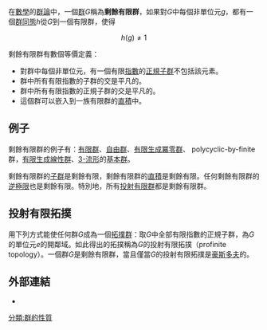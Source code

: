 在[[數學|數學]]的[[群論|群論]]中，一個[[群_(數學)|群]]''G''稱為'''剩餘有限群'''，如果對''G''中每個非單位元''g''，都有一個[[群同態|群同態]]''h''從''G''到一個有限群，使得
:<math>h(g) \neq 1</math>

剩餘有限群有數個等價定義：
*對群中每個非單位元，有一個有限[[子群的指數|指數]]的[[正規子群|正規子群]]不包括該元素。
*群中所有有限指數的子群的交是平凡的。
*群中所有有限指數的正規子群的交是平凡的。
*這個群可以嵌入到一族有限群的[[直積|直積]]中。

==例子==
剩餘有限群的例子有：[[有限群|有限群]]、[[自由群|自由群]]、[[有限生成群|有限生成]][[冪零群|冪零群]]、 polycyclic-by-finite群，[[有限生成群|有限生成]][[線性群|線性群]]、[[3-流形|3-流形]]的[[基本群|基本群]]。

剩餘有限群的[[子群|子群]]是剩餘有限，剩餘有限群的[[直積|直積]]是剩餘有限。任何剩餘有限群的[[逆極限|逆極限]]也是剩餘有限。特別地，所有[[投射有限群|投射有限群]]都是剩餘有限群。

==投射有限拓撲==
用下列方式能使任何群''G''成為一個[[拓撲群|拓撲群]]：取''G''中全部有限指數的正規子群，為''G''的單位元''e''的開鄰域。如此得出的拓撲稱為''G''的投射有限拓撲（profinite topology）。一個群''G''是剩餘有限群，當且僅當''G''的投射有限拓撲是[[豪斯多夫空間|豪斯多夫]]的。

==外部連結==
* {{cite journal en |last=Magnus |first=Wilhelm |authorlink= |year=1969 |month= |title=Residually Finite Groups |journal=Bulletin of the American Mathematical Society |volume=75 |issue=2 |pages=305-316 |id= |url=http://www.ams.org/journals/bull/1969-75-02/S0002-9904-1969-12149-X/S0002-9904-1969-12149-X.pdf |accessdate=2013-08-26 |archive-date=2017-08-14 |archive-url=https://web.archive.org/web/20170814134012/http://www.ams.org/journals/bull/1969-75-02/S0002-9904-1969-12149-X/S0002-9904-1969-12149-X.pdf |dead-url=no }}

[[分類:群的性質|分類:群的性質]]